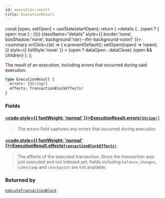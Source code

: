 ```yaml
---
id: execution-result
title: ExecutionResult
---
```









  const [open, setOpen] = useState(startOpen);
  return (
    <details {...(open ? { open: true } : {})} className="details" style={{ border:'none', boxShadow:'none', background:'var(--ifm-background-color)' }}>
      <summary
        onClick={(e) => {
          e.preventDefault();
          setOpen((open) => !open);
        }}
        style={{ listStyle:'none' }}
      >
      {open ? dataOpen : dataClose}
      </summary>
      {open && children}
    </details>
  );
};








The result of an execution, including errors that occurred during said execution.


```graphql
type ExecutionResult {
  errors: [String!]
  effects: TransactionBlockEffects!
}
```




### Fields

#### [<code style={{ fontWeight: 'normal' }}>ExecutionResult.<b>errors</b></code>](#)<Bullet />[`[String!]`](/references/sui-api/sui-graphql/reference/scalars/string) <Badge class="badge badge--secondary" text="list"/> <Badge class="badge badge--secondary" text="scalar"/> 
> 
> 
> The errors field captures any errors that occurred during execution
> 

#### [<code style={{ fontWeight: 'normal' }}>ExecutionResult.<b>effects</b></code>](#)<Bullet />[`TransactionBlockEffects!`](/references/sui-api/sui-graphql/reference/objects/transaction-block-effects) <Badge class="badge badge--secondary" text="non-null"/> <Badge class="badge badge--secondary" text="object"/> 
> 
> 
> The effects of the executed transaction. Since the transaction was just executed
> and not indexed yet, fields including `balance_changes`, `timestamp` and `checkpoint`
> are not available.
> 



### Returned by

[`executeTransactionBlock`](/references/sui-api/sui-graphql/reference/mutations/execute-transaction-block)  <Badge class="badge badge--secondary" text="mutation"/>

